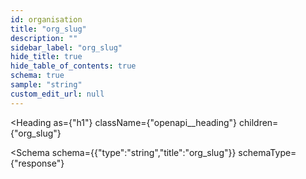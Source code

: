 ```yaml
---
id: organisation
title: "org_slug"
description: ""
sidebar_label: "org_slug"
hide_title: true
hide_table_of_contents: true
schema: true
sample: "string"
custom_edit_url: null
---
```



<Heading
  as={"h1"}
  className={"openapi__heading"}
  children={"org_slug"}
>
</Heading>





<Schema
  schema={{"type":"string","title":"org_slug"}}
  schemaType={"response"}
>
  
</Schema>
            